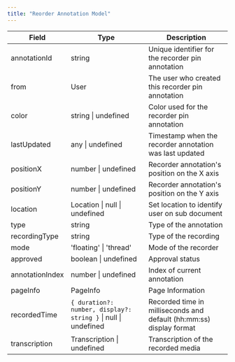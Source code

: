 ```yaml
---
title: "Reorder Annotation Model"
---
```


| Field           | Type                                                           | Description                                                         |
| --------------- | -------------------------------------------------------------- | ------------------------------------------------------------------- |
| annotationId    | string                                                         | Unique identifier for the recorder pin annotation                   |
| from            | User                                                           | The user who created this recorder pin annotation                   |
| color           | string \| undefined                                            | Color used for the recorder pin annotation                          |
| lastUpdated     | any \| undefined                                               | Timestamp when the recorder annotation was last updated             |
| positionX       | number \| undefined                                            | Recorder annotation's position on the X axis                        |
| positionY       | number \| undefined                                            | Recorder annotation's position on the Y axis                        |
| location        | Location \| null \| undefined                                  | Set location to identify user on sub document                       |
| type            | string                                                         | Type of the annotation                                              |
| recordingType   | string                                                         | Type of the recording                                               |
| mode            | 'floating' \| 'thread'                                         | Mode of the recorder                                                |
| approved        | boolean \| undefined                                           | Approval status                                                     |
| annotationIndex | number \| undefined                                            | Index of current annotation                                         |
| pageInfo        | PageInfo                                                       | Page Information                                                    |
| recordedTime    | `{ duration?: number, display?: string }` \| null \| undefined | Recorded time in milliseconds and default (hh:mm:ss) display format |
| transcription   | Transcription \| undefined                                     | Transcription of the recorded media                                 |
